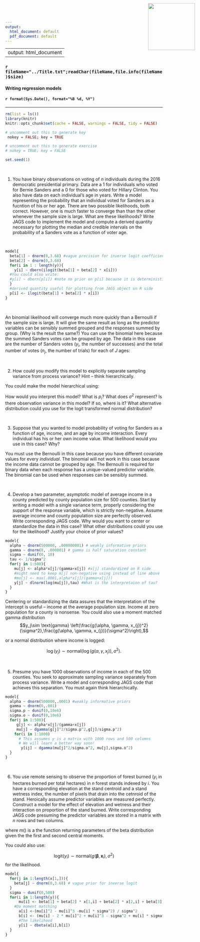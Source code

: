 ```yaml
---
output:
  html_document: default
  pdf_document: default
---
```


<style>

/* uncomment out this to generate exercise */
#.hider {display: none;} 
#.hider2 {display: inline;} 

/* uncomment out this to generate key */
.hider {display: inline;} 
.hider2 {display: none;} 

</style>


---
output: html_document
---

<img src="../Logo.png" style="position:absolute;top:10px;right:125px;width:150px;height=150px" />

### `r fileName="../Title.txt";readChar(fileName,file.info(fileName)$size)`
#### Writing regression models
#### `r format(Sys.Date(), format="%B %d, %Y")`

- - -


```r
rm(list = ls())
library(knitr)
knitr::opts_chunk$set(cache = FALSE, warnings = FALSE, tidy = FALSE)

# uncomment out this to generate key
 nokey = FALSE; key = TRUE

# uncomment out this to generate exercise
# nokey = TRUE; key = FALSE

set.seed(1)
```

<br>

1. You have binary observations on voting of $n$ individuals during the 2016 democratic presidential primary.  Data are a 1 for individuals who voted for Bernie Sanders and a 0 for those who voted for Hillary Clinton. You also have data on each individual's age in years. Write a model representing the probability that an individual voted for Sanders as a fucntion of his or her age. There are two possible likelihoods, both correct. However, one is much faster to converge than than the other whenever the sample size is large. What are these likelihoods? Write JAGS code to implement the model and compute a derived quantity necessary for plotting the median and credible intervals on the probability of a Sanders vote as a function of voter age.

<div class="hider">
\begin{align}
g(\boldsymbol{\beta}, x_i)&=\text{inverse logit}(\beta_0+\beta_1x_i)\\
[\boldsymbol{\beta}\mid \mathbf{y}]&\propto\prod_{i=1}^n[y_i|g(\boldsymbol{\beta}, x_i)][\boldsymbol{\beta}]\\
y_i&\sim\text{Bernoulli}\big(g(\boldsymbol{\beta}, x_i)\big)\\
\beta_0&\sim\text{normal}(0,0.27)\\
\beta_1&\sim\text{normal}(0,0.27)\\ 
\end{align}
</div>

<br>

```r
model{
  beta[1] ~ dnorm(0,3.68) #vague precision for inverse logit coefficients
  beta[2] ~ dnorm(0,3.68)
  for(i in 1 : length(y)){
    y[i] ~ dbern(ilogit(beta[1] + beta[2] * x[i]))
  #You could also write:
  #y[i] ~ dbern(p[i]) #note no prior on p[i] because it is deterministic.
  } 
  #derived quantity useful for plotting from JAGS object on R side
  p[i] <- ilogit(beta[1] + beta[2] * x[i])
}
```
<div class="hider">

<br>

An binomial likelihood will converge much more quickly than a Bernoulli if the sample size is large. It will give the same result as long as the predictor variables can be sensibly summed grouped and the responses summed by group. (Why is the result the same?) You can use the binomial here because the summed Sanders votes can be grouped by age. The data in this case are the number of Sanders votes ($y_i$, the number of successes) and the total number of votes ($n_j$, the number of trials) for each of $J$ ages:

\begin{align}
g(\boldsymbol{\beta}, x_j)&=\text{inverse logit}(\beta_0+\beta_1x_j)\\
[\boldsymbol{\beta}\mid \mathbf{y}]&\propto\prod_{j=1}^J[y_j \mid n_j,g(\boldsymbol{\beta}, x_j)][\boldsymbol{\beta}]\\
y_j&\sim\text{binomial}\big(n_j,g(\boldsymbol{\beta}, x_j)\big)\\
\beta_0&\sim\text{normal}(0,0.27)\\
\beta_1&\sim\text{normal}(0,0.27)\\ 
\end{align}
</div>

<br>

2. How could you modify this model to explicitly separate sampling variance from process variance? Hint -- think hierarchically.

<div class="hider">
You could make the model hierarchical using:
\begin{align}
[\boldsymbol{\beta},p_i, \sigma \mid y_i]&\propto[y_i\,\mid\, p_i][\text{logit}(p_i)\mid \beta_0,\beta_1, \sigma^2][\boldsymbol{\beta}][\sigma]\\
y_i&\sim \text{Bernoulli}(p_i)\\
\text{logit}(p_i) &\sim \text{normal}\big(\beta_0+\beta_1x_i, \sigma^2\big)\\
\beta_0&\sim\text{normal}(0,3.68)\\
\beta_1&\sim\text{normal}(0,3.68)\\ 
\sigma&\sim\text{uniform}(0,10E9)
\end{align}

How would you interpret this model? What is $p_i$? What does $\sigma^2$ represent? Is there observation variance in this model? If so, where is it? What alternative distribution could you use for the logit transformed normal distribution? 

</div>

<br>

3. Suppose that you wanted to model probability of voting for Sanders as a function of age, income, and an age by income interaction. Every individual has his or her own income value.  What likelihood would you use in this case?  Why?

<div class="hider">

You must use the Bernoulli in this case because you have different covariate values for every _individual_.  The binomial will not work in this case because the income data cannot be grouped by age. The Bernoulli is required for binary data when each response has a unique-valued predictor variable. The binomial can be used when responses can be sensibly summed.
</div>

<br>

4. Develop a two parameter, asymptotic model of average income in a county predicted by county population size for 500 counties. Start by writing a  model with a single variance term, properly considering the support of the response variable, which is strictly non-negative. Assume average income and county population size are perfectly observed. Write corresponding JAGS code.  Why would you want to center or standardize the data in this case? What other distributions could you use for the likelihood? Justify your choice of prior values?

<div class = "hider">
\begin{align}
g(\alpha, \gamma, x_{j}) &= \frac{\alpha x_{j}}{\gamma+x_{j}}\\
[\alpha,\gamma,\sigma^{2}\mid\boldsymbol{y}] &\propto\prod_{j=1}^{500}[y_{j} \mid g(\alpha, \gamma, x_{j}),\sigma^2][\alpha][\gamma][\sigma^{2}]\\
y_{j}&\sim\text{lognormal}(\log(g(\alpha, \gamma, x_{j})),\sigma^2)\\
&\times\,\text{appropriate priors}
\end{align}
</div>
```r
model{
  alpha ~ dnorm(500000, .000000001) # weakly informative priors
  gamma ~ dnorm(0, .000001) # gamma is half saturation constant
  sigma ~ dunif(0, 10) 
  tau <- 1/sigma^2
  for(j in 1:500){
    mu[j] <- alpha*x[j]/(gamma+x[j]) #x[j] standardized on R side
    #might need to keep m[j] non-negative using instead of line above
    #mu[j] <- max(.0001,alpha*x[j]/(gamma+x[j]))
    y[j] ~ dlnorm(log(mu[j]),tau) #What is the interpretaion of tau?
  }
}
```
<div class="hider">
Centering or standardizing the data assures that the interpretation of the intercept is useful -- income at the average population size.  Income at zero population for a county is nonsense.  You could also use a moment matched gamma distribution
$$y_j\sim \text{gamma} \left(\frac{g(\alpha, \gamma, x_{j})^2}{\sigma^2},\frac{g(\alpha, \gamma, x_{j})}{\sigma^2}\right),$$

or a normal distribution where income is logged:

$$\log(y_{j})\sim\text{normal}(\log(g(\alpha, \gamma, x_{j})),\sigma^2).$$
</div>

<br>

5. Presume you have 1000 observations of income in each of the 500 counties. You seek to approximate sampling variance separately from process variance.  Write a model and corresponding JAGS code that achieves this separation. You must again think hierarchically.

<div class = "hider">
\begin{align}
g(\alpha, \gamma, x_{j}) &= \frac{\alpha x_{j}}{\gamma+x_{j}}\\
[\alpha,\gamma,\sigma^2_{p},\sigma^2_{o}, \boldsymbol{\mu}\mid\boldsymbol{Y}] &\propto\prod_{i=1}^{1000}\prod_{j=1}^{500}[y_{ij}\mid \mu_{j},\sigma^2_o][\mu_j \mid g(\alpha, \gamma, x_{j}),\sigma_p^2][\alpha][\gamma][\sigma_p^2][\sigma_o^2]\\
y_{ij} &\sim \text{gamma}\left(\frac{\mu_j^2}{\sigma_o^2},\frac{\mu_j}{\sigma_o^2}\right)\\
\mu_j& \sim \text{gamma}\left(\frac{g(\alpha, \gamma, x_{j})^2}{\sigma_p^2},\frac{g(\alpha, \gamma, x_{j})}{\sigma_p^2}\right)\\
&\times \,\text{appropriate priors}
\end{align}
</div>

```r
model{
  alpha ~ dnorm(500000,.0001) #weakly informative priors
  gamma ~ dnorm(0,.001)
  sigma.p ~ dunif(0,10e6)
  sigma.o ~ dunif(0,10e6)
  for(j in 1:500){
     g[j] <- alpha*x[j]/(gamma+x[j])
     mu[j] ~ dgamma(g[j]^2/sigma.p^2,g[j]/sigma.p^2)
    for(i in 1:1000)
      # This assumes y is a matrix with 1000 rows and 500 columns
      # We will learn a better way soon!
       y[ij] ~ dgamma(mu[j]^2/sigma.o^2, mu[j],sigma.o^2)
  }
}
```

<br>

6. You use remote sensing to observe the proportion of forest burned  ($y_i$ in hectares burned per total hectares) in $n$ forest stands indexed by $i$.  You have a corresponding elevation at the stand centroid and a stand wetness index, the number of pixels that drain into the cetnroid of the stand. Heroically assume predictor variables are measured perfectly. Construct a model for the effect of elevation and wetness and their interaction on proportion of the stand burned. Write corresponding JAGS code presuming the predictor variables are stored in a matrix with $n$ rows and two columns.

<div class ="hider">
\begin{align}
g(\boldsymbol{\beta},\mathbf{x}_i)&=\beta_0+\beta_1x_{1,i}+\beta_2x_{2,i}+\beta_3x_{1,i}x_{2,i}\\
[\boldsymbol{\beta},\sigma^2\mid\mathbf{y}]&\propto \prod_{i=1}^n[y_i\mid g(\boldsymbol{\beta},\boldsymbol{x}_i),\sigma^2)]\\
&\times \text{appropriate priors}\\
y_i&\sim\text{beta}\big(m(g(\boldsymbol{\beta},\mathbf{x}_i)),\sigma^2)\big)\\
\end{align}

where $m()$ is a the function returning parameters of the beta distribution given the the first and second central moments.
</div>

<div class="hider">
You could also use:

$$\text{logit}(y_i) \sim \text{normal}\big(g(\boldsymbol{\beta},\mathbf{x}_i),\sigma^2\big)$$
for the likelihood.
</div>

```r
model{
  for(j in 1:length(x[1,])){
    beta[j] ~ dnorm(0,3.68) # vague prior for inverse logit
  }
  sigma ~ dunif(0,500)
  for(i in 1:length(y)){
      mu[i] <- beta[1] + beta[2] * x[1,i] + beta[2] * x[2,i] + beta[3] * x[1,i] * x[2,i]
    #Do moment matching
      a[i] <-(mu[i]^2 - mu[i]^3 -mu[i] * sigma^2) / sigma^2
	  b[i] <- (mu[i] - 2 * mu[i]^2 + mu[i]^3 - sigma^2 + mu[i] * sigma^2) / sigma^2
	  #The likelihood
	  y[i] ~ dbeta(a[i],b[i])
  }
}
```


